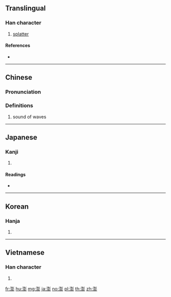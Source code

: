 ==Translingual==

===Han character===
{{Han char|rn=85|rad=水|as=12|sn=15|four=32122|canj=EGTH}}

# [[splatter]]

====References====
* {{Han ref|kx=0652.040|dkj=18332|dj=1062.070|hdz=31736.020|uh=6F8E|ud=28558|bh=BCEA|bd=48362}}

----

==Chinese==
{{zh-forms}}

===Pronunciation===
{{zh-pron
|m=澎
|c=paang1,paang4
|h=pfs=
|md=
|mn=
|w=
|mc=y
|oc=y
|cat=n
}}

===Definitions===
{{zh-hanzi}}

# sound of waves

----

==Japanese==

===Kanji===
{{ja-kanji|grade=|rs=水12}}

# {{defn|lang=ja|sort=水12}}

====Readings====
* {{ja-readings|on=[[ほう]] (hō)|kun=}}

----

==Korean==

===Hanja===
{{ko-hanja|hangeul=팽|eumhun=|rv=paeng|mr=p'aeng|y=phayng}}

# {{defn|lang=ko|sort=水12}}

----

==Vietnamese==

===Han character===
{{vi-hantu|bành|rs=水12}}

# {{defn|lang=vi|sort=水12}}

[[fr:澎]]
[[hu:澎]]
[[mg:澎]]
[[ja:澎]]
[[no:澎]]
[[pl:澎]]
[[th:澎]]
[[zh:澎]]